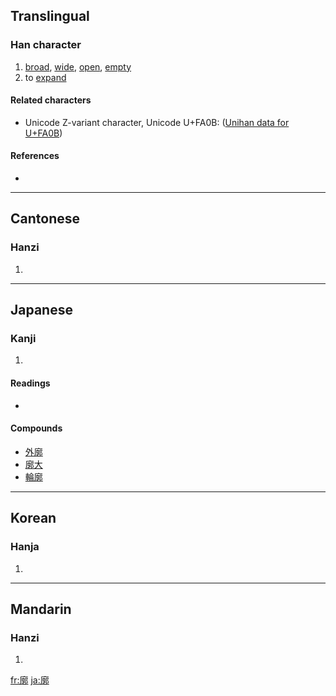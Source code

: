 ==Translingual==

===Han character===
{{Han char|rn=53|rad=广|as=11|sn=14|four=0022<sub>7</sub>|canj=戈卜木中 (IYDL)}}

# [[broad]], [[wide]], [[open]], [[empty]]
# to [[expand]]

====Related characters====
{{rfc-header|Related characters|lang=mul}}
* Unicode Z-variant character, Unicode U+FA0B: ([http://www.unicode.org/cgi-bin/GetUnihanData.pl?codepoint=FA0B Unihan data for U+FA0B])

====References====
* {{Han ref|kx=0350.010|dkj=09461|dj=0661.040|hdz=20895.130|uh=5ED3|ud=24275|bh=B9F8|bd=47608}}

----

==Cantonese==

===Hanzi===
{{yue-hanzi|jyut=|y=gwok3, kwok3}}

# {{defn|Cantonese|sort=广11}}

----

==Japanese==

===Kanji===
{{ja-kanji|grade=|rs=广11}}

# {{defn|Japanese}}

====Readings====
* {{ja-readings|on=[[かく]] (kaku)|kun=[[とりで]] (toride), [[くるわ]] (kuruwa)}}

====Compounds====
* [[外廓]]
* [[廓大]]
* [[輪廓]]

----

==Korean==

===Hanja===
{{ko-hanja|hangeul=[[곽]], [[확]]|rv=gwak, hwak|mr=kwak, hwak}}

# {{defn|Korean|sort=广11}}

----

==Mandarin==

===Hanzi===
{{cmn-hanzi|pin=[[kuò]] ([[kuo4]])|wg=k'uo<sup>4</sup>}}

# {{defn|Mandarin|sort=广11}}

[[fr:廓]]
[[ja:廓]]